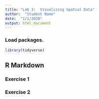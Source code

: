 ```yaml
---
title: "Lab 3:  Visualizing Spatial Data"
author:  "Student Name"
date:  "1/1/2020"
output: html_document
---
```


###  Load packages.   

```r
library(tidyverse)
```

## R Markdown


### Exercise 1


### Exercise 2




